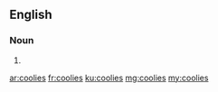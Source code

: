 ==English==

===Noun===
{{head|en|plural}}

# {{plural of|coolie|lang=en}}

[[ar:coolies]]
[[fr:coolies]]
[[ku:coolies]]
[[mg:coolies]]
[[my:coolies]]